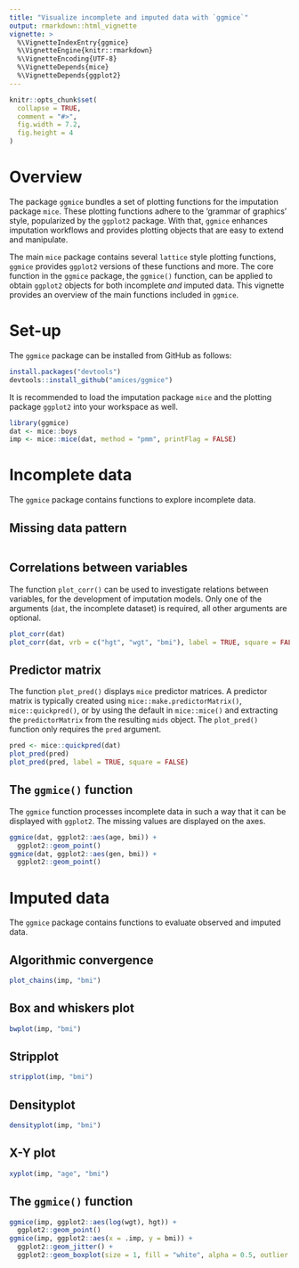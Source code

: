 ```yaml
---
title: "Visualize incomplete and imputed data with `ggmice`"
output: rmarkdown::html_vignette
vignette: >
  %\VignetteIndexEntry{ggmice}
  %\VignetteEngine{knitr::rmarkdown}
  %\VignetteEncoding{UTF-8}
  %\VignetteDepends{mice}
  %\VignetteDepends{ggplot2}
---
```


```r
knitr::opts_chunk$set(
  collapse = TRUE,
  comment = "#>",
  fig.width = 7.2,
  fig.height = 4
)
```

# Overview

The package `ggmice` bundles a set of plotting functions for the imputation package `mice`. These plotting functions adhere to the 'grammar of graphics' style, popularized by the `ggplot2` package. With that, `ggmice` enhances imputation workflows and provides plotting objects that are easy to extend and manipulate. 

The main `mice` package contains several `lattice` style plotting functions, `ggmice` provides `ggplot2` versions of these functions and more. The core function in the `ggmice` package, the `ggmice()` function, can be applied to obtain `ggplot2` objects for both incomplete *and* imputed data. This vignette provides an overview of the main functions included in `ggmice`.

# Set-up

The `ggmice` package can be installed from GitHub as follows:

```r
install.packages("devtools")
devtools::install_github("amices/ggmice")
```

It is recommended to load the imputation package `mice` and the plotting package `ggplot2` into your workspace as well.

```r
library(ggmice)
dat <- mice::boys
imp <- mice::mice(dat, method = "pmm", printFlag = FALSE)
```

# Incomplete data

The `ggmice` package contains functions to explore incomplete data. 

## Missing data pattern

```r

```

## Correlations between variables

The function `plot_corr()` can be used to investigate relations between variables, for the development of imputation models. Only one of the arguments (`dat`, the incomplete dataset) is required, all other arguments are optional.

```r
plot_corr(dat)
plot_corr(dat, vrb = c("hgt", "wgt", "bmi"), label = TRUE, square = FALSE, diagonal = TRUE)
```

## Predictor matrix

The function `plot_pred()` displays `mice` predictor matrices. A predictor matrix is typically created using `mice::make.predictorMatrix()`, `mice::quickpred()`, or by using the default in `mice::mice()` and extracting the `predictorMatrix` from the resulting `mids` object. The `plot_pred()` function only requires the `pred` argument.

```r
pred <- mice::quickpred(dat)
plot_pred(pred)
plot_pred(pred, label = TRUE, square = FALSE)
```

## The `ggmice()` function

The `ggmice` function processes incomplete data in such a way that it can be displayed with `ggplot2`. The missing values are displayed on the axes.

```r
ggmice(dat, ggplot2::aes(age, bmi)) +
  ggplot2::geom_point()
ggmice(dat, ggplot2::aes(gen, bmi)) +
  ggplot2::geom_point()
```

# Imputed data

The `ggmice` package contains functions to evaluate observed and imputed data. 

## Algorithmic convergence

```r
plot_chains(imp, "bmi")
```

## Box and whiskers plot

```r
bwplot(imp, "bmi")
```

## Stripplot

```r
stripplot(imp, "bmi")
```

## Densityplot

```r
densityplot(imp, "bmi")
```

## X-Y plot

```r
xyplot(imp, "age", "bmi")
```

## The `ggmice()` function

```r
ggmice(imp, ggplot2::aes(log(wgt), hgt)) +
  ggplot2::geom_point()
ggmice(imp, ggplot2::aes(x = .imp, y = bmi)) + 
  ggplot2::geom_jitter() +
  ggplot2::geom_boxplot(size = 1, fill = "white", alpha = 0.5, outlier.shape = NA)
```

